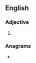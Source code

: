 ==English==

===Adjective===
{{head|en|adjective comparative form}}

# {{en-comparative of|brassy}}

===Anagrams===
* {{anagrams|en|a=abeirrss|Barresis|Brasiers|braisers|brasiers}}